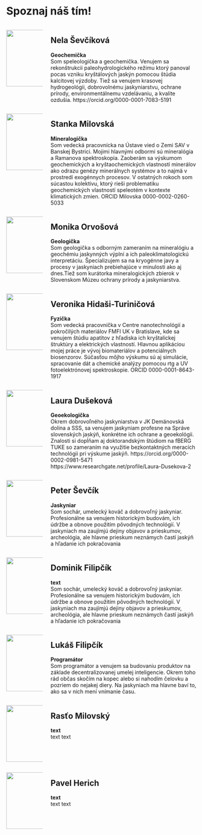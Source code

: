 # Spoznaj náš tím! 

::: {.team-member}
::: columns
::: {.column width="20%"}

![](images/nela.jpg){fig-alt="Portrait of nela" width="150"}
:::
::: {.column width="80%"}

## Nela Ševčíková {#nela-sevcikova}
**Geochemička** 
      <br>
      Som speleologička a geochemička. Venujem sa rekonštrukcii paleohydrologického režimu ktorý       panoval pocas vzniku kryštálových jaskýn pomocou štúdia kalcitovej výzdoby. Tiež sa venujem       krasovej hydrogeológii, dobrovolnému jaskyniarstvu, ochrane prírody, environmentálnemu           vzdelávaniu, a kvalite ozdušia. https://orcid.org/0000-0001-7083-5191
      
:::
:::
:::

::: {.team-member}
::: columns
::: {.column width="20%"}

![](images/stanka.jpg){fig-alt="Portrait of Stanka" width="150"}
:::
::: {.column width="80%"}

## Stanka Milovská {#stanka-milovska}
**Mineralogička** 
      <br>
      Som vedecká pracovnícka na Ústave vied o Zemi SAV v Banskej Bystrici. Mojimi hlavnými odbormi sú mineralógia a Ramanova spektroskopia. Zaoberám sa výskumom geochemických a kryštaochemických vlastností minerálov ako odrazu genézy minerálnych systémov a to najmä v prostredí exogénnych procesov. V ostatných rokoch som súcastou kolektívu, ktorý rieši problematiku geochemických vlastností speleotém v kontexte klimatických zmien.
ORCID Milovska 0000-0002-0260-5033

:::
:::
:::

::: {.team-member}
::: columns
::: {.column width="20%"}

![](images/monika.jpg){fig-alt="Portrait of monika" width="150"}
:::
::: {.column width="80%"}

## Monika Orvošová {#monika-orvosova}
**Geologička** 
      <br>
      Som geologička s odborným zameraním na mineralógiu a geochémiu jaskynných výplní a ich paleoklimatologickú interpretáciu. Špecializujem sa na kryogénne javy a procesy v jaskyniach prebiehajúce v minulosti ako aj dnes.Tiež som kurátorka mineralogických zbierok v Slovenskom Múzeu ochrany prírody a jaskyniarstva.
      
:::
:::
:::

::: {.team-member}
::: columns
::: {.column width="20%"}


![](images/veronika_exp.jpg){fig-alt="Portrait of Veronika" width="150"}
:::
::: {.column width="80%"}

## Veronika Hidaši-Turiničová {#veroniha-hidasi-turinicova}
**Fyzička** 
      <br>
      Som vedecká pracovníčka v Centre nanotechnológií a pokročilých materiálov FMFI UK v Bratislave, kde sa venujem štúdiu apatitov z hľadiska ich kryštalickej štruktúry a elektrických vlastností. Hlavnou aplikáciou mojej práce je vývoj biomateriálov a potenciálnych biosenzorov. Súčasťou môjho výskumu sú aj simulácie, spracovanie dát a chemické analýzy pomocou rtg a UV fotoelektrónovej spektroskopie. ORCID 0000-0001-8643-1917

:::
:::
:::

::: {.team-member}
::: columns
::: {.column width="20%"}

![](images/laura_krystlaka.jpg){fig-alt="Portrait of laura" width="150"}
:::
::: {.column width="80%"}

## Laura Dušeková {#laura-dusekova}
**Geoekologička** 
      <br>
      Okrem dobrovoľného jaskyniarstva v JK Demänovská dolina a SSS, sa venujem jaskyniam profesne na Správe slovenských jaskýň, konkrétne ich ochrane a geoekológii. Znalosti si dopĺňam aj doktorandským štúdiom na fBERG TUKE so zameraním na využitie bezkontaktných meracích technológii pri výskume jaskýň. 
https://orcid.org/0000-0002-0981-5471
https://www.researchgate.net/profile/Laura-Dusekova-2

      
:::
:::
:::

::: {.team-member}
::: columns
::: {.column width="20%"}

![](images/sevo1.jpg){fig-alt="Portrait of Peter" width="150"}
:::
::: {.column width="80%"}

## Peter Ševčík {#peter-sevcik}
**Jaskyniar** 
      <br>
      Som sochár, umelecký kováč a dobrovoľný jaskyniar. Profesionálne sa venujem historickým budovám, ich údržbe a obnove použitím pôvodných technológií. V jaskyniach ma zaujímjú dejiny objavov a prieskumov, archeológia, ale hlavne prieskum neznámych častí jaskýň a hľadanie ich pokračovania

:::
:::
:::

::: {.team-member}
::: columns
::: {.column width="20%"}

![](images/dominik.jpg){fig-alt="Portrait of Dominik" width="150"}
:::
::: {.column width="80%"}

## Dominik Filipčík {#dominik-filipcik}
**text** 
      <br>
      Som sochár, umelecký kováč a dobrovoľný jaskyniar. Profesionálne sa venujem historickým budovám, ich údržbe a obnove použitím pôvodných technológií. V jaskyniach ma zaujímjú dejiny objavov a prieskumov, archeológia, ale hlavne prieskum neznámych častí jaskýň a hľadanie ich pokračovania
:::
:::
:::

::: {.team-member}
::: columns
::: {.column width="20%"}

![](images/lukas.jpg){fig-alt="Portrait of Lukáš" width="150"}
:::
::: {.column width="80%"}

## Lukáš Filipčík {#lukas-filipcik}
**Programátor** 
      <br>
      Som programátor a venujem sa budovaniu produktov na základe decentralizovanej umelej inteligencie. Okrem toho rád občas skočím na kopec alebo si nahodím čelovku a pozriem do nejakej diery. Na jaskyniach ma hlavne baví to, ako sa v nich mení vnímanie času.

:::
:::
:::

::: {.team-member}
::: columns
::: {.column width="20%"}

![](images/rasto.jpg){fig-alt="Portrait of Rasťo" width="150"}
:::
::: {.column width="80%"}

## Rasťo Milovský {#rasto-milovsky}
**text** 
      <br>
      text text

:::
:::
:::

::: {.team-member}
::: columns
::: {.column width="20%"}

![](images/pavel.jpg){fig-alt="Portrait of Pavel" width="150"}
:::
::: {.column width="80%"}

## Pavel Herich {#pavel-herich}
**text** 
      <br>
      text text

:::
:::
:::